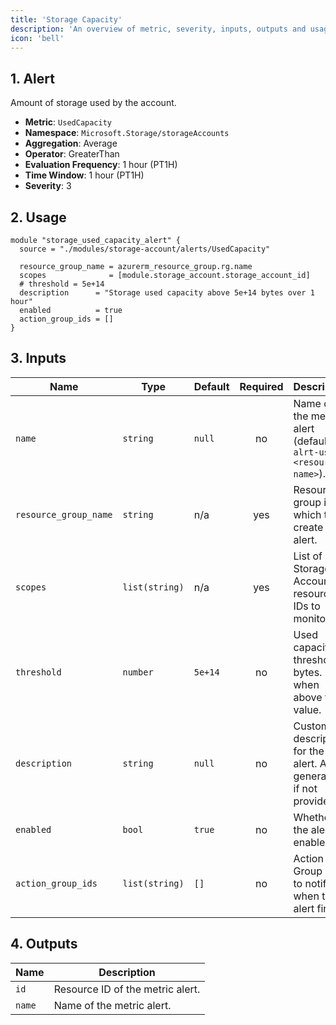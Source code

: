 ```yaml
---
title: 'Storage Capacity'
description: 'An overview of metric, severity, inputs, outputs and usage.'
icon: 'bell'
---
```


## 1. Alert
Amount of storage used by the account.

- **Metric**: `UsedCapacity`
- **Namespace**: `Microsoft.Storage/storageAccounts`
- **Aggregation**: Average
- **Operator**: GreaterThan
- **Evaluation Frequency**: 1 hour (PT1H)
- **Time Window**: 1 hour (PT1H)
- **Severity**: 3

## 2. Usage
```hcl main.tf
module "storage_used_capacity_alert" {
  source = "./modules/storage-account/alerts/UsedCapacity"

  resource_group_name = azurerm_resource_group.rg.name
  scopes              = [module.storage_account.storage_account_id]
  # threshold = 5e+14
  description      = "Storage used capacity above 5e+14 bytes over 1 hour"
  enabled          = true
  action_group_ids = []
}
```

## 3. Inputs
| Name | Type | Default | Required | Description |
|------|------|---------|:--------:|-------------|
| `name` | `string` | `null` | no | Name of the metric alert (defaults to `alrt-used-<resource-name>`). |
| `resource_group_name` | `string` | n/a | yes | Resource group in which to create the alert. |
| `scopes` | `list(string)` | n/a | yes | List of Storage Account resource IDs to monitor. |
| `threshold` | `number` | `5e+14` | no | Used capacity threshold in bytes. Fires when above this value. |
| `description` | `string` | `null` | no | Custom description for the alert. Auto-generated if not provided. |
| `enabled` | `bool` | `true` | no | Whether the alert is enabled. |
| `action_group_ids` | `list(string)` | `[]` | no | Action Group IDs to notify when the alert fires. |

## 4. Outputs
| Name | Description |
|------|-------------|
| `id` | Resource ID of the metric alert. |
| `name` | Name of the metric alert. |


